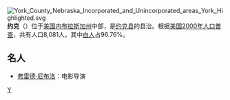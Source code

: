 {{Multiple issues|
{{Expand language|1=en|time=2022-06-17T03:17:55+00:00}}
{{Unreferenced|time=2022-06-17T03:17:55+00:00}}
}}
[[File:York_County_Nebraska_Incorporated_and_Unincorporated_areas_York_Highlighted.svg|right]]
'''约克'''（{{lang-en|York}}）位于[[美国|美国]][[内布拉斯加州|内布拉斯加州]]中部，是[[约克县_(内布拉斯加州)|约克县]]的县治。根据[[美国2000年人口普查|美国2000年人口普查]]，共有人口8,081人，其中[[白人|白人]]占96.76%。

==名人==
*[[弗雷德·尼布洛|弗雷德·尼布洛]]：电影导演

{{內布拉斯加州}}

{{Nebraska-stub}}

[[Category:内布拉斯加州城市|Y]]
